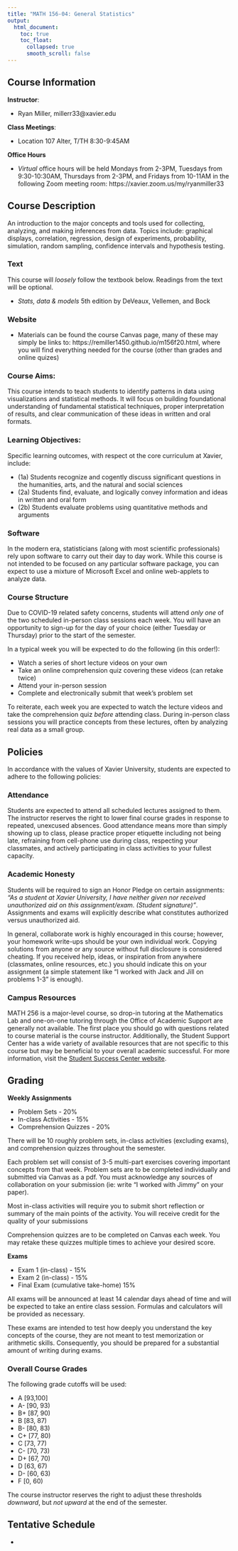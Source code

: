 ```yaml
---
title: "MATH 156-04: General Statistics"
output:
  html_document:
    toc: true
    toc_float:
      collapsed: true
      smooth_scroll: false
---
```


## Course Information

**Instructor**:

- Ryan Miller, millerr33\@xavier.edu 

**Class Meetings**: 

- Location 107 Alter, T/TH 8:30-9:45AM

**Office Hours**

- *Virtual* office hours will be held Mondays from 2-3PM, Tuesdays from 9:30-10:30AM, Thursdays from 2-3PM, and Fridays from 10-11AM in the following Zoom meeting room: https://xavier.zoom.us/my/ryanmiller33

## Course Description

An introduction to the major concepts and tools used for collecting, analyzing, and making inferences from data. Topics include: graphical displays, correlation, regression, design of experiments, probability, simulation, random sampling, confidence intervals and hypothesis testing.

### Text

This course will *loosely* follow the textbook below.  Readings from the text will be optional.

- *Stats, data & models* 5th edition by DeVeaux, Vellemen, and Bock

### Website

- Materials can be found the course Canvas page, many of these may simply be links to: https://remiller1450.github.io/m156f20.html, where you will find everything needed for the course (other than grades and online quizes)

### Course Aims:

This course intends to teach students to identify patterns in data using visualizations and statistical methods.  It will focus on building foundational understanding of fundamental statistical techniques, proper interpretation of results, and clear communication of these ideas in written and oral formats.

### Learning Objectives:

Specific learning outcomes, with respect ot the core curriculum at Xavier, include:

- (1a) Students recognize and cogently discuss significant questions in the humanities, arts, and
the natural and social sciences
- (2a) Students find, evaluate, and logically convey information and ideas in written and oral
form
- (2b) Students evaluate problems using quantitative methods and arguments

### Software

In the modern era, statisticians (along with most scientific professionals) rely upon software to carry out their day to day work. While this course is not intended to be focused on any particular software package, you can expect to use a mixture of Microsoft Excel and online web-applets to analyze data.  

### Course Structure

Due to COVID-19 related safety concerns, students will attend *only one* of the two scheduled in-person class sessions each week.  You will have an opportunity to sign-up for the day of your choice (either Tuesday or Thursday) prior to the start of the semester.

In a typical week you will be expected to do the following (in this order!):

- Watch a series of short lecture videos on your own
- Take an online comprehension quiz covering these videos (can retake twice)
- Attend your in-person session
- Complete and electronically submit that week's problem set

To reiterate, each week you are expected to watch the lecture videos and take the comprehension quiz *before* attending class.  During in-person class sessions you will practice concepts from these lectures, often by analyzing real data as a small group.

## Policies

In accordance with the values of Xavier University, students are expected to adhere to the following policies:

### Attendance

Students are expected to attend all scheduled lectures assigned to them.  The instructor reserves the right to lower final course grades in response to repeated, unexcused absences.  Good attendance means more than simply showing up to class, please practice proper etiquette including not being late, refraining from cell-phone use during class, respecting your classmates, and actively participating in class activities to your fullest capacity.

### Academic Honesty

Students will be required to sign an Honor Pledge on certain assignments: *"As a student at Xavier University, I have neither given nor received unauthorized aid on this assignment/exam. (Student signature)"*.  Assignments and exams will explicitly describe what constitutes authorized versus unauthorized aid.

In general, collaborate work is highly encouraged in this course; however, your homework write-ups should be your own individual work.  Copying solutions from anyone or any source without full disclosure is considered cheating.  If you received help, ideas, or inspiration from anywhere (classmates, online resources, etc.) you should indicate this on your assignment (a simple statement like "I worked with Jack and Jill on problems 1-3" is enough).

### Campus Resources

MATH 256 is a major-level course, so drop-in tutoring at the Mathematics Lab and one-on-one tutoring through the Office of Academic Support are generally not available.  The first place you should go with questions related to course material is the course instructor.  Additionally, the Student Support Center has a wide variety of available resources that are not specific to this course but may be beneficial to your overall academic successful.  For more information, visit the [Student Success Center website](https://www.xavier.edu/success/success-coaching/index).


## Grading

**Weekly Assignments**

- Problem Sets - 20%
- In-class Activities - 15%
- Comprehension Quizzes - 20%

There will be 10 roughly problem sets, in-class activities (excluding exams), and comprehension quizzes throughout the semester.  

Each problem set will consist of 3-5 multi-part exercises covering important concepts from that week.  Problem sets are to be completed individually and submitted via Canvas as a pdf.  You must acknowledge any sources of collaboration on your submission (ie: write "I worked with Jimmy" on your paper).

Most in-class activities will require you to submit short reflection or summary of the main points of the activity.  You will receive credit for the quality of your submissions

Comprehension quizzes are to be completed on Canvas each week.  You may retake these quizzes multiple times to achieve your desired score.

**Exams**

- Exam 1 (in-class) - 15%
- Exam 2 (in-class) - 15%
- Final Exam (cumulative take-home) 15%

All exams will be announced at least 14 calendar days ahead of time and will be expected to take an entire class session. Formulas and calculators will be provided as necessary. 

These exams are intended to test how deeply you understand the key concepts of the course, they are not meant to test memorization or arithmetic skills.  Consequently, you should be prepared for a substantial amount of writing during exams.



### Overall Course Grades

The following grade cutoffs will be used:

- A [93,100]
- A- [90, 93)
- B+ [87, 90)
- B [83, 87)
- B- [80, 83)
- C+ [77, 80)
- C [73, 77)
- C- [70, 73)
- D+ [67, 70)
- D [63, 67)
- D- [60, 63)
- F [0, 60)

The course instructor reserves the right to adjust these thresholds *downward*, but *not upward* at the end of the semester.  

## Tentative Schedule

- 
